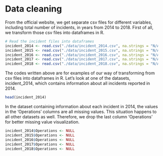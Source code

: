 # Data cleaning

From the official website, we get separate csv files for different variables, including total number of incidents, in years from 2014 to 2018. First of all, we transform those csv files into dataframes in R. 

```r
# Read the incident files into dataframes 
incident_2014 <- read.csv("./data/incident_2014.csv", na.strings = "N/A")
incident_2015 <- read.csv("./data/incident_2015.csv", na.strings = "N/A")
incident_2016 <- read.csv("./data/incident_2016.csv", na.strings = "N/A")
incident_2017 <- read.csv("./data/incident_2017.csv", na.strings = "N/A")
incident_2018 <- read.csv("./data/incident_2018.csv", na.strings = "N/A")

```

The codes written above are for examples of our way of transforming from csv files into dataframes in R. Let's look at one of the datasets, incident_2014, which contains information about all incidents reported in 2014. 

```r
head(incident_2014)
```


In the dataset containing information about each incident in 2014, the values in the 'Operations' columns are all missing values. This situation happens to all other datasets as well. Therefore, we drop the last column 'Operations' for better missing value visualization. 

```r
incident_2014$Operations <- NULL
incident_2015$Operations <- NULL
incident_2016$Operations <- NULL
incident_2017$Operations <- NULL
incident_2018$Operations <- NULL
```

